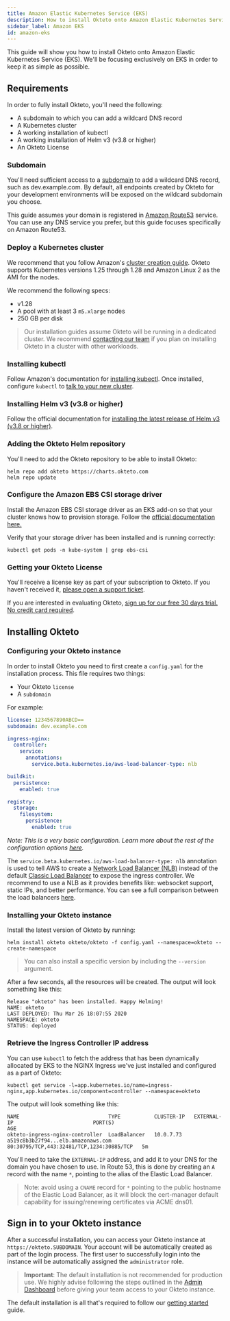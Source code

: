 ```yaml
---
title: Amazon Elastic Kubernetes Service (EKS)
description: How to install Okteto onto Amazon Elastic Kubernetes Service (EKS)
sidebar_label: Amazon EKS
id: amazon-eks
---
```


This guide will show you how to install Okteto onto Amazon Elastic Kubernetes Service (EKS). We'll be focusing exclusively on EKS in order to keep it as simple as possible.

## Requirements

In order to fully install Okteto, you'll need the following:

- A subdomain to which you can add a wildcard DNS record
- A Kubernetes cluster
- A working installation of kubectl
- A working installation of Helm v3 (v3.8 or higher)
- An Okteto License

### Subdomain

You'll need sufficient access to a [subdomain](reference/helm-chart-values.mdx#subdomain) to add a wildcard DNS record, such as dev.example.com.
By default, all endpoints created by Okteto for your development environments will be exposed on the wildcard subdomain you choose.

This guide assumes your domain is registered in [Amazon Route53](https://aws.amazon.com/route53/) service.
You can use any DNS service you prefer, but this guide focuses specifically on Amazon Route53.

### Deploy a Kubernetes cluster

We recommend that you follow Amazon's [cluster creation guide](https://docs.aws.amazon.com/eks/latest/userguide/create-cluster.html).
Okteto supports Kubernetes versions 1.25 through 1.28 and Amazon Linux 2 as the AMI for the nodes.

We recommend the following specs:
- v1.28
- A pool with at least 3 `m5.xlarge` nodes
- 250 GB per disk

> Our installation guides assume Okteto will be running in a dedicated cluster. We recommend [contacting our team](https://www.okteto.com/contact/) if you plan on installing Okteto in a cluster with other workloads.

### Installing kubectl

Follow Amazon's documentation for [installing kubectl](https://docs.aws.amazon.com/eks/latest/userguide/install-kubectl.html). Once installed, configure `kubectl` to [talk to your new cluster](https://docs.aws.amazon.com/eks/latest/userguide/create-kubeconfig.html).

### Installing Helm v3 (v3.8 or higher)

Follow the official documentation for [installing the latest release of Helm v3 (v3.8 or higher)](https://helm.sh/docs/intro/install/).

### Adding the Okteto Helm repository

You'll need to add the Okteto repository to be able to install Okteto:

```console
helm repo add okteto https://charts.okteto.com
helm repo update
```

### Configure the Amazon EBS CSI storage driver
Install the Amazon EBS CSI storage driver as an EKS add-on so that your cluster knows how to provision storage. Follow the [official documentation here.](https://docs.aws.amazon.com/eks/latest/userguide/managing-ebs-csi.html#adding-ebs-csi-eks-add-on)

Verify that your storage driver has been installed and is running correctly:
```
kubectl get pods -n kube-system | grep ebs-csi
```

### Getting your Okteto License

You'll receive a license key as part of your subscription to Okteto. If you haven't received it, [please open a support ticket](https://okteto.com/support).

If you are interested in evaluating Okteto, [sign up for our free 30 days trial.  No credit card required](https://www.okteto.com/free-trial/).

## Installing Okteto

### Configuring your Okteto instance

In order to install Okteto you need to first create a `config.yaml` for the installation process. This file requires two things:

- Your Okteto `license`
- A `subdomain`

For example:

```yaml
license: 1234567890ABCD==
subdomain: dev.example.com

ingress-nginx:
  controller:
    service:
      annotations:
        service.beta.kubernetes.io/aws-load-balancer-type: nlb

buildkit:
  persistence:
    enabled: true

registry:
  storage:
    filesystem:
      persistence:
        enabled: true
```
_Note: This is a very basic configuration. Learn more about the rest of the configuration options [here](reference/helm-chart-values.mdx)._

The `service.beta.kubernetes.io/aws-load-balancer-type: nlb` annotation is used to tell AWS to create a [Network Load Balancer (NLB)](https://docs.aws.amazon.com/elasticloadbalancing/latest/network/introduction.html) instead of the default [Classic Load Balancer](https://docs.aws.amazon.com/elasticloadbalancing/latest/classic/introduction.html) to expose the ingress controller. We recommend to use a NLB as it provides benefits like: websocket support, static IPs, and better performance. You can see a full comparison between the load balancers [here](https://aws.amazon.com/elasticloadbalancing/features/).

### Installing your Okteto instance

Install the latest version of Okteto by running:

```console
helm install okteto okteto/okteto -f config.yaml --namespace=okteto --create-namespace
```

> You can also install a specific version by including the `--version` argument.

After a few seconds, all the resources will be created. The output will look something like this:

```
Release "okteto" has been installed. Happy Helming!
NAME: okteto
LAST DEPLOYED: Thu Mar 26 18:07:55 2020
NAMESPACE: okteto
STATUS: deployed
```

### Retrieve the Ingress Controller IP address

You can use `kubectl` to fetch the address that has been dynamically allocated by EKS to the NGINX Ingress we've just installed and configured as a part of Okteto:

```console
kubectl get service -l=app.kubernetes.io/name=ingress-nginx,app.kubernetes.io/component=controller --namespace=okteto
```

The output will look something like this:

```
NAME                             TYPE           CLUSTER-IP   EXTERNAL-IP                          PORT(S)                                     AGE
okteto-ingress-nginx-controller  LoadBalancer   10.0.7.73    a519c8b3b27f94...elb.amazonaws.com   80:30795/TCP,443:32481/TCP,1234:30885/TCP   5m
```

You'll need to take the `EXTERNAL-IP` address, and add it to your DNS for the domain you have chosen to use. In Route 53, this is done by creating an `A` record with the name  `*`, pointing to the alias of the Elastic Load Balancer.

> Note: avoid using a `CNAME` record for `*` pointing to the public hostname of the Elastic Load Balancer, as it will block the cert-manager default capability for issuing/renewing certificates via ACME dns01.

## Sign in to your Okteto instance

After a successful installation, you can access your Okteto instance at `https://okteto.SUBDOMAIN`. Your account will be automatically created as part of the login process. The first user to successfully login into the instance will be automatically assigned the `administrator` role.

> **Important**: The default installation is not recommended for production use. We highly advise following the steps outlined in the [Admin Dashboard](admin/dashboard.mdx#installation) before giving your team access to your Okteto instance.

The default installation is all that's required to follow our [getting started](get-started/install-okteto-cli.mdx) guide.
